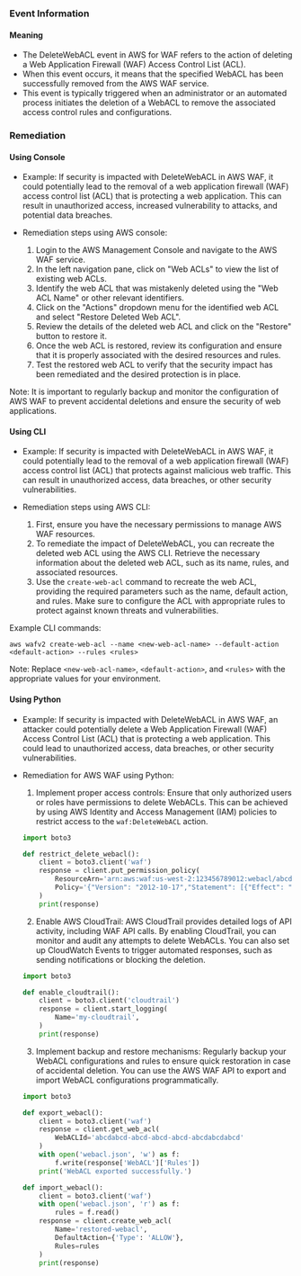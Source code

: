 
### Event Information

#### Meaning

- The DeleteWebACL event in AWS for WAF refers to the action of deleting a Web Application Firewall (WAF) Access Control List (ACL).
- When this event occurs, it means that the specified WebACL has been successfully removed from the AWS WAF service.
- This event is typically triggered when an administrator or an automated process initiates the deletion of a WebACL to remove the associated access control rules and configurations.

### Remediation

#### Using Console

- Example: If security is impacted with DeleteWebACL in AWS WAF, it could potentially lead to the removal of a web application firewall (WAF) access control list (ACL) that is protecting a web application. This can result in unauthorized access, increased vulnerability to attacks, and potential data breaches.

- Remediation steps using AWS console:
  1. Login to the AWS Management Console and navigate to the AWS WAF service.
  2. In the left navigation pane, click on "Web ACLs" to view the list of existing web ACLs.
  3. Identify the web ACL that was mistakenly deleted using the "Web ACL Name" or other relevant identifiers.
  4. Click on the "Actions" dropdown menu for the identified web ACL and select "Restore Deleted Web ACL".
  5. Review the details of the deleted web ACL and click on the "Restore" button to restore it.
  6. Once the web ACL is restored, review its configuration and ensure that it is properly associated with the desired resources and rules.
  7. Test the restored web ACL to verify that the security impact has been remediated and the desired protection is in place.

Note: It is important to regularly backup and monitor the configuration of AWS WAF to prevent accidental deletions and ensure the security of web applications.

#### Using CLI

- Example: If security is impacted with DeleteWebACL in AWS WAF, it could potentially lead to the removal of a web application firewall (WAF) access control list (ACL) that protects against malicious web traffic. This can result in unauthorized access, data breaches, or other security vulnerabilities.

- Remediation steps using AWS CLI:
  1. First, ensure you have the necessary permissions to manage AWS WAF resources.
  2. To remediate the impact of DeleteWebACL, you can recreate the deleted web ACL using the AWS CLI. Retrieve the necessary information about the deleted web ACL, such as its name, rules, and associated resources.
  3. Use the `create-web-acl` command to recreate the web ACL, providing the required parameters such as the name, default action, and rules. Make sure to configure the ACL with appropriate rules to protect against known threats and vulnerabilities.

Example CLI commands:
```
aws wafv2 create-web-acl --name <new-web-acl-name> --default-action <default-action> --rules <rules>
```

Note: Replace `<new-web-acl-name>`, `<default-action>`, and `<rules>` with the appropriate values for your environment.

#### Using Python

- Example: If security is impacted with DeleteWebACL in AWS WAF, an attacker could potentially delete a Web Application Firewall (WAF) Access Control List (ACL) that is protecting a web application. This could lead to unauthorized access, data breaches, or other security vulnerabilities.

- Remediation for AWS WAF using Python:
  1. Implement proper access controls: Ensure that only authorized users or roles have permissions to delete WebACLs. This can be achieved by using AWS Identity and Access Management (IAM) policies to restrict access to the `waf:DeleteWebACL` action.
  
  ```python
  import boto3

  def restrict_delete_webacl():
      client = boto3.client('waf')
      response = client.put_permission_policy(
          ResourceArn='arn:aws:waf:us-west-2:123456789012:webacl/abcdabcd-abcd-abcd-abcd-abcdabcdabcd',
          Policy='{"Version": "2012-10-17","Statement": [{"Effect": "Deny","Principal": "*","Action": "waf:DeleteWebACL","Resource": "arn:aws:waf:us-west-2:123456789012:webacl/abcdabcd-abcd-abcd-abcd-abcdabcdabcd"}]}'
      )
      print(response)
  ```
  
  2. Enable AWS CloudTrail: AWS CloudTrail provides detailed logs of API activity, including WAF API calls. By enabling CloudTrail, you can monitor and audit any attempts to delete WebACLs. You can also set up CloudWatch Events to trigger automated responses, such as sending notifications or blocking the deletion.
  
  ```python
  import boto3

  def enable_cloudtrail():
      client = boto3.client('cloudtrail')
      response = client.start_logging(
          Name='my-cloudtrail',
      )
      print(response)
  ```
  
  3. Implement backup and restore mechanisms: Regularly backup your WebACL configurations and rules to ensure quick restoration in case of accidental deletion. You can use the AWS WAF API to export and import WebACL configurations programmatically.
  
  ```python
  import boto3

  def export_webacl():
      client = boto3.client('waf')
      response = client.get_web_acl(
          WebACLId='abcdabcd-abcd-abcd-abcd-abcdabcdabcd'
      )
      with open('webacl.json', 'w') as f:
          f.write(response['WebACL']['Rules'])
      print('WebACL exported successfully.')

  def import_webacl():
      client = boto3.client('waf')
      with open('webacl.json', 'r') as f:
          rules = f.read()
      response = client.create_web_acl(
          Name='restored-webacl',
          DefaultAction={'Type': 'ALLOW'},
          Rules=rules
      )
      print(response)
  ```

